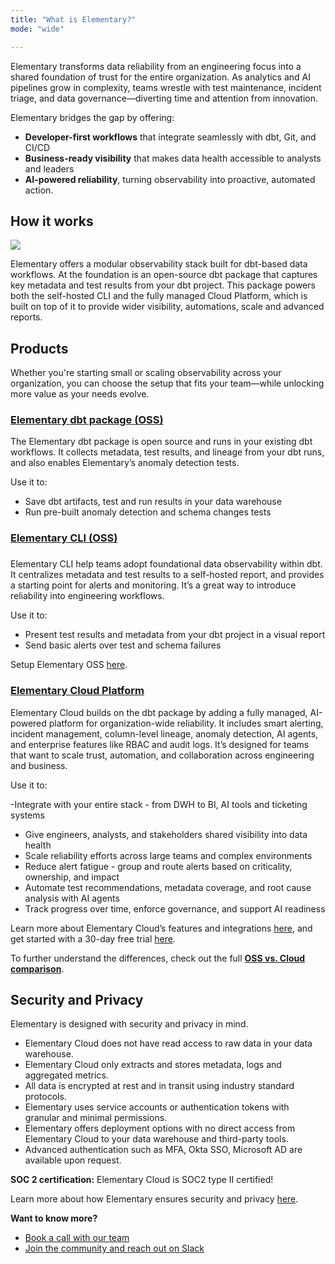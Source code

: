 ```yaml
---
title: "What is Elementary?"
mode: "wide"

---
```

Elementary transforms data reliability from an engineering focus into a shared foundation of trust for the entire organization. As analytics and AI pipelines grow in complexity, teams wrestle with test maintenance, incident triage, and data governance—diverting time and attention from innovation.

Elementary bridges the gap by offering:

- **Developer-first workflows** that integrate seamlessly with dbt, Git, and CI/CD
- **Business-ready visibility** that makes data health accessible to analysts and leaders
- **AI-powered reliability**, turning observability into proactive, automated action.

## How it works

<img src="https://res.cloudinary.com/do5hrgokq/image/upload/v1747823535/image_8_jizmvr.png" />

Elementary offers a modular observability stack built for dbt-based data workflows. At the foundation is an open-source dbt package that captures key metadata and test results from your dbt project. This package powers both the self-hosted CLI and the fully managed Cloud Platform, which is built on top of it to provide wider visibility, automations, scale and advanced reports.

## Products

Whether you're starting small or scaling observability across your organization, you can choose the setup that fits your team—while unlocking more value as your needs evolve.

### [**Elementary dbt package (OSS)**](/data-tests/dbt/dbt-package)

The Elementary dbt package is open source and runs in your existing dbt workflows. It collects metadata, test results, and lineage from your dbt runs, and also enables Elementary’s anomaly detection tests. 

Use it to:
- Save dbt artifacts, test and run results in your data warehouse
- Run pre-built anomaly detection and schema changes tests

### [Elementary CLI (OSS)](/oss/oss-introduction)

### 

Elementary CLI help teams adopt foundational data observability within dbt. It centralizes metadata and test results to a self-hosted report, and provides a starting point for alerts and monitoring. It’s a great way to introduce reliability into engineering workflows.

Use it to:

- Present test results and metadata from your dbt project in a visual report
- Send basic alerts over test and schema failures

Setup Elementary OSS [here](https://docs.elementary-data.com/oss/quickstart/quickstart-cli-package). 

### [**Elementary Cloud Platform**](/cloud/introduction)

Elementary Cloud builds on the dbt package by adding a fully managed, AI-powered platform for organization-wide reliability. It includes smart alerting, incident management, column-level lineage, anomaly detection, AI agents, and enterprise features like RBAC and audit logs. It’s designed for teams that want to scale trust, automation, and collaboration across engineering and business.

Use it to:

-Integrate with your entire stack - from DWH to BI, AI tools and ticketing systems
- Give engineers, analysts, and stakeholders shared visibility into data health
- Scale reliability efforts across large teams and complex environments
- Reduce alert fatigue - group and route alerts based on criticality, ownership, and impact
- Automate test recommendations, metadata coverage, and root cause analysis with AI agents
- Track progress over time, enforce governance, and support AI readiness

Learn more about Elementary Cloud’s features and integrations [here](https://docs.elementary-data.com/cloud/introduction), and get started with a 30-day free trial [here](https://docs.elementary-data.com/quickstart).

To further understand the differences, check out the full [**OSS vs. Cloud comparison**](/cloud/cloud-vs-oss).

## **Security and Privacy**

Elementary is designed with security and privacy in mind.

- Elementary Cloud does not have read access to raw data in your data warehouse.
- Elementary Cloud only extracts and stores metadata, logs and aggregated metrics.
- All data is encrypted at rest and in transit using industry standard protocols.
- Elementary uses service accounts or authentication tokens with granular and minimal permissions.
- Elementary offers deployment options with no direct access from Elementary Cloud to your data warehouse and third-party tools.
- Advanced authentication such as MFA, Okta SSO, Microsoft AD are available upon request.

<Tip>**SOC 2 certification:** Elementary Cloud is SOC2 type II certified!</Tip>

Learn more about how Elementary ensures security and privacy [here](https://docs.elementary-data.com/cloud/general/security-and-privacy).

**Want to know more?**

- [Book a call with our team](https://meetings-eu1.hubspot.com/joost-boonzajer-flaes/intro-call-docs)
- [Join the community and reach out on Slack](https://elementary-community.slack.com/ssb/redirect)
